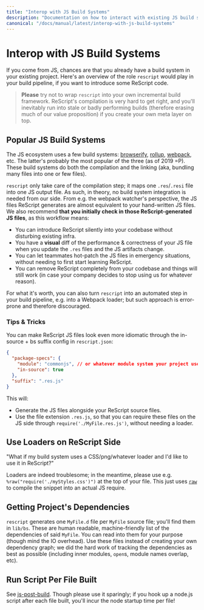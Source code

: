 ```yaml
---
title: "Interop with JS Build Systems"
description: "Documentation on how to interact with existing JS build systems"
canonical: "/docs/manual/latest/interop-with-js-build-systems"
---
```


# Interop with JS Build Systems

If you come from JS, chances are that you already have a build system in your existing project. Here's an overview of the role `rescript` would play in your build pipeline, if you want to introduce some ReScript code.

> **Please** try not to wrap `rescript` into your own incremental build framework. ReScript's compilation is very hard to get right, and you'll inevitably run into stale or badly performing builds (therefore erasing much of our value proposition) if you create your own meta layer on top.

## Popular JS Build Systems

The JS ecosystem uses a few build systems: [browserify](http://browserify.org/), [rollup](https://github.com/rollup/rollup), [webpack](https://webpack.js.org/), etc. The latter's probably the most popular of the three (as of 2019 =P). These build systems do both the compilation and the linking (aka, bundling many files into one or few files).

`rescript` only take care of the compilation step; it maps one `.res`/`.resi` file into one JS output file. As such, in theory, no build system integration is needed from our side. From e.g. the webpack watcher's perspective, the JS files ReScript generates are almost equivalent to your hand-written JS files. We also recommend **that you initially check in those ReScript-generated JS files**, as this workflow means:

- You can introduce ReScript silently into your codebase without disturbing existing infra.
- You have a **visual** diff of the performance & correctness of your JS file when you update the `.res` files and the JS artifacts change.
- You can let teammates hot-patch the JS files in emergency situations, without needing to first start learning ReScript.
- You can remove ReScript completely from your codebase and things will still work (in case your company decides to stop using us for whatever reason).

For what it's worth, you can also turn `rescript` into an automated step in your build pipeline, e.g. into a Webpack loader; but such approach is error-prone and therefore discouraged.

### Tips & Tricks

You can make ReScript JS files look even more idiomatic through the in-source + bs suffix config in `rescript.json`:

```json
{
  "package-specs": {
    "module": "commonjs", // or whatever module system your project uses
    "in-source": true
  },
  "suffix": ".res.js"
}
```

This will:

- Generate the JS files alongside your ReScript source files.
- Use the file extension `.res.js`, so that you can require these files on the JS side through `require('./MyFile.res.js')`, without needing a loader.

## Use Loaders on ReScript Side

"What if my build system uses a CSS/png/whatever loader and I'd like to use it in ReScript?"

Loaders are indeed troublesome; in the meantime, please use e.g. `%raw("require('./myStyles.css')")` at the top of your file. This just uses [`raw`](embed-raw-javascript.md) to compile the snippet into an actual JS require.

## Getting Project's Dependencies

`rescript` generates one `MyFile.d` file per `MyFile` source file; you'll find them in `lib/bs`. These are human readable, machine-friendly list of the dependencies of said `MyFile`. You can read into them for your purpose (though mind the IO overhead). Use these files instead of creating your own dependency graph; we did the hard work of tracking the dependencies as best as possible (including inner modules, `open`s, module names overlap, etc).

## Run Script Per File Built

See [js-post-build](build-configuration#js-post-build). Though please use it sparingly; if you hook up a node.js script after each file built, you'll incur the node startup time per file!

